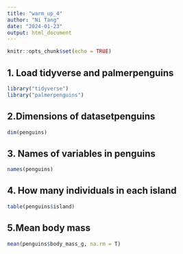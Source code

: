 ```yaml
---
title: "warm_up_4"
author: "Ni Tang"
date: "2024-01-23"
output: html_document
---
```


```r
knitr::opts_chunk$set(echo = TRUE)
```

## 1. Load tidyverse and palmerpenguins
```r
library("tidyverse")
library("palmerpenguins")
```

## 2.Dimensions of datasetpenguins
```r
dim(penguins)
```

## 3. Names of variables in penguins
```r
names(penguins)
```

## 4. How many individuals in each island
```r
table(penguins$island)
```

## 5.Mean body mass
```r
mean(penguins$body_mass_g, na.rm = T)
```

